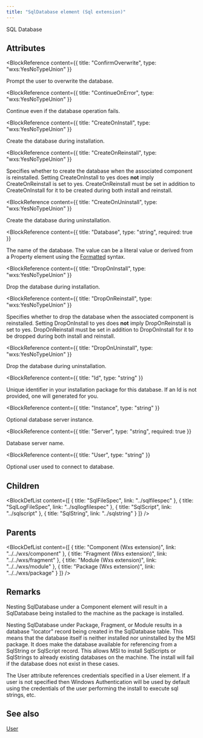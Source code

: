 ```yaml
---
title: "SqlDatabase element (Sql extension)"
---
```



SQL Database


## Attributes

<BlockWrapper>

  <BlockReference
    content={{
      title: "ConfirmOverwrite",
      type: "wxs:YesNoTypeUnion"
    }}
  >
  Prompt the user to overwrite the database.
  </BlockReference>

  <BlockReference
    content={{
      title: "ContinueOnError",
      type: "wxs:YesNoTypeUnion"
    }}
  >
  Continue even if the database operation fails.
  </BlockReference>

  <BlockReference
    content={{
      title: "CreateOnInstall",
      type: "wxs:YesNoTypeUnion"
    }}
  >
  Create the database during installation.
  </BlockReference>

  <BlockReference
    content={{
      title: "CreateOnReinstall",
      type: "wxs:YesNoTypeUnion"
    }}
  >
  Specifies whether to create the database when the associated component is reinstalled. Setting CreateOnInstall to yes does **not** imply CreateOnReinstall is set to yes. CreateOnReinstall must be set in addition to CreateOnInstall for it to be created during both install and reinstall.
  </BlockReference>

  <BlockReference
    content={{
      title: "CreateOnUninstall",
      type: "wxs:YesNoTypeUnion"
    }}
  >
  Create the database during uninstallation.
  </BlockReference>

  <BlockReference
    content={{
      title: "Database",
      type: "string",
      required: true
    }}
  >
  The name of the database. The value can be a literal value or derived from a
   Property element using the [Formatted](https://learn.microsoft.com/en-us/windows/win32/msi/formatted)
   syntax.
  </BlockReference>

  <BlockReference
    content={{
      title: "DropOnInstall",
      type: "wxs:YesNoTypeUnion"
    }}
  >
  Drop the database during installation.
  </BlockReference>

  <BlockReference
    content={{
      title: "DropOnReinstall",
      type: "wxs:YesNoTypeUnion"
    }}
  >
  Specifies whether to drop the database when the associated component is reinstalled. Setting DropOnInstall to yes does **not** imply DropOnReinstall is set to yes. DropOnReinstall must be set in addition to DropOnInstall for it to be dropped during both install and reinstall.
  </BlockReference>

  <BlockReference
    content={{
      title: "DropOnUninstall",
      type: "wxs:YesNoTypeUnion"
    }}
  >
  Drop the database during uninstallation.
  </BlockReference>

  <BlockReference
    content={{
      title: "Id",
      type: "string"
    }}
  >
  Unique identifier in your installation package for this database. If an Id is not provided, one will generated for you.
  </BlockReference>

  <BlockReference
    content={{
      title: "Instance",
      type: "string"
    }}
  >
  Optional database server instance.
  </BlockReference>

  <BlockReference
    content={{
      title: "Server",
      type: "string",
      required: true
    }}
  >
  Database server name.
  </BlockReference>

  <BlockReference
    content={{
      title: "User",
      type: "string"
    }}
  >
  Optional user used to connect to database.
  </BlockReference>

</BlockWrapper>

## Children

<BlockDefList content={[
    {
      title: "SqlFileSpec",
      link: "../sqlfilespec"
    },
    {
      title: "SqlLogFileSpec",
      link: "../sqllogfilespec"
    },
    {
      title: "SqlScript",
      link: "../sqlscript"
    },
    {
      title: "SqlString",
      link: "../sqlstring"
    }
  ]}
/>

## Parents

<BlockDefList content={[
    {
      title: "Component (Wxs extension)",
      link: "../../wxs/component"
    },
    {
      title: "Fragment (Wxs extension)",
      link: "../../wxs/fragment"
    },
    {
      title: "Module (Wxs extension)",
      link: "../../wxs/module"
    },
    {
      title: "Package (Wxs extension)",
      link: "../../wxs/package"
    }
  ]}
/>

## Remarks

Nesting SqlDatabase under a Component element will result in a SqlDatabase being installed to the machine as the package is installed.

 Nesting SqlDatabase under Package, Fragment, or Module
 results in a database "locator" record being created in
 the SqlDatabase table. This means that the database
 itself is neither installed nor uninstalled by the MSI
 package. It does make the database available for referencing
 from a SqlString or SqlScript record. This allows MSI to install
 SqlScripts or SqlStrings to already existing databases on the machine.
 The install will fail if the database does not exist in these cases.

 The User attribute references credentials specified in a User element.
 If a user is not specified then Windows Authentication will be used by default
 using the credentials of the user performing the install to execute sql
 strings, etc.

## See also
[User](../../util/user)